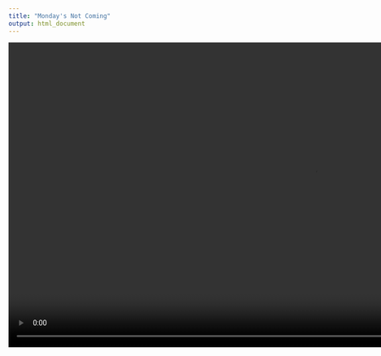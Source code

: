```yaml
---
title: "Monday's Not Coming"
output: html_document
---
```

<video height="600" controls>
  <source src="./media/monday.mp4" type="video/mp4">
</video>

